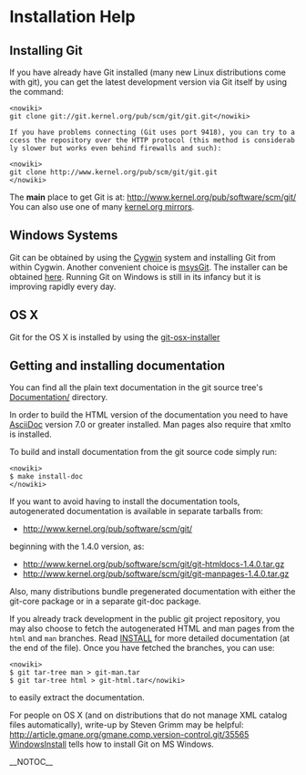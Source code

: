 = Installation Help =
== Installing Git ==
If you have already have Git installed (many new Linux distributions come with git), you can get the latest development version via Git itself by using the command:

<pre><nowiki>
git clone git://git.kernel.org/pub/scm/git/git.git</nowiki></pre>
 If you have problems connecting (Git uses port 9418), you can try to access the repository over the HTTP protocol (this method is considerably slower but works even behind firewalls and such):

<pre><nowiki>
git clone http://www.kernel.org/pub/scm/git/git.git
</nowiki></pre>
The <b>main</b> place to get Git is at: http://www.kernel.org/pub/software/scm/git/  You can also use one of many [http://www.kernel.org/mirrors/ kernel.org mirrors].

== Windows Systems ==
Git can be obtained by using the [http://www.cygwin.com/ Cygwin] system and installing Git from within Cygwin. Another convenient choice is [http://code.google.com/p/msysgit/ msysGit]. The installer can be obtained [http://code.google.com/p/msysgit/downloads/list here]. Running Git on Windows is still in its infancy but it is improving rapidly every day.

== OS X ==
Git for the OS X is installed by using the [http://code.google.com/p/git-osx-installer/downloads/list git-osx-installer]

== Getting and installing documentation ==
You can find all the plain text documentation in the git source tree's [http://www.kernel.org/git/?p=git/git.git;a=tree;f=Documentation Documentation/] directory.

In order to build the HTML version of the documentation you need to have [[AsciiDoc]] version 7.0 or greater installed. Man pages also require that xmlto is installed.

To build and install documentation from the git source code simply run:

<pre><nowiki>
$ make install-doc
</nowiki></pre>
If you want to avoid having to install the documentation tools, autogenerated documentation is available in separate tarballs from:

* http://www.kernel.org/pub/software/scm/git/
beginning with the 1.4.0 version, as:

* http://www.kernel.org/pub/software/scm/git/git-htmldocs-1.4.0.tar.gz
* http://www.kernel.org/pub/software/scm/git/git-manpages-1.4.0.tar.gz
Also, many distributions bundle pregenerated documentation with either the git-core package or in a separate git-doc package.

If you already track development in the public git project repository, you may also choose to fetch the autogenerated HTML and man pages from the <code><nowiki>html</nowiki></code> and <code><nowiki>man</nowiki></code> branches. Read [http://www.kernel.org/git/?p=git/git.git;a=blob;hb=HEAD;f=INSTALL INSTALL] for more detailed documentation (at the end of the file). Once you have fetched the branches, you can use:

<pre><nowiki>
$ git tar-tree man > git-man.tar
$ git tar-tree html > git-html.tar</nowiki></pre>
to easily extract the documentation.

For people on OS X (and on distributions that do not manage XML catalog files automatically), write-up by Steven Grimm may be helpful: http://article.gmane.org/gmane.comp.version-control.git/35565 [[WindowsInstall]] tells how to install Git on MS Windows.

__NOTOC__